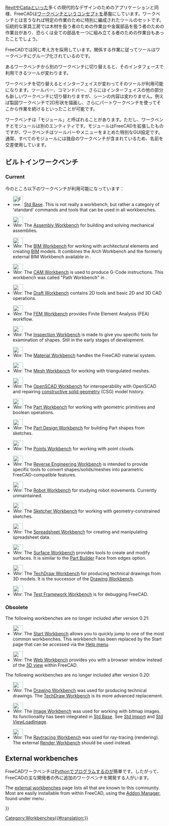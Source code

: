 <languages/>

{{Docnav/ja
|[[Property_editor/ja|プロパティ・エディタ]]
|[[Std_Base/ja|共通ツール]]
|IconL=
|IconR=Freecad.svg
}}

[[wikipedia:Revit|Revit]]や[[wikipedia:CATIA|Catia]]といった多くの現代的なデザインのためのアプリケーションと同様、FreeCADは[[wikipedia:Workbench|ワークベンチ]]というコンセプトを基盤にしています。ワークベンチとは言うなれば特定の作業のために特別に編成されたツールのセットです。伝統的な家具工房では木材を扱う者のための作業台や金属部品を扱う者のための作業台があり、恐らくは全ての部品を一つに組み立てる者のための作業台もあったことでしょう。

FreeCADでは同じ考え方を採用しています。関係する作業に従ってツールはワークベンチにグループ化されているのです。

あるワークベンチから別のワークベンチに切り替えると、そのインタフェースで利用できるツールが変わります。

ワークベンチを切り替えるとインターフェイスが変わってそのツールが利用可能になります。ツールバー、コマンドバー、さらにはインターフェイスの他の部分も新しいワークベンチに切り替わりますが、シーンの内容は変わりません。例えば製図ワークベンチで2D形状を描画し、さらにパートワークベンチを使ってそこから作業を続けるといったことが可能です。

<div class="mw-translate-fuzzy">
ワークベンチは「モジュール」と呼ばれることがあります。ただし、ワークベンチとモジュールは別のエンティティです。モジュールはFreeCADを拡張したものですが、ワークベンチはツールバーやメニューをまとめた特別なGUI設定です。通常、すべてのモジュールには独自のワークベンチが含まれているため、名前を交差使用しています。
</div>

<span id="Built-in_workbenches"></span>
==ビルトインワークベンチ==

=== Current ===

<div class="mw-translate-fuzzy">
今のところ以下のワークベンチが利用可能になっています：
</div>

<!--Please keep this list consistent with Online_Help_Toc, User_hub and Manual:The_FreeCAD_Interface-->
* [[Image:Freecad.svg|32px]] [[Std_Base|Std Base]]. This is not really a workbench, but rather a category of 'standard' commands and tools that can be used in all workbenches.

* [[Image:Workbench_Assembly.svg|32px]] The [[Assembly_Workbench|Assembly Workbench]] for building and solving mechanical assemblies. {{Version|1.0}}

* [[Image:Workbench_BIM.svg|32px]] The [[BIM_Workbench|BIM Workbench]] for working with architectural elements and creating [https://en.wikipedia.org/wiki/Building_information_modeling BIM] models. It combines the Arch Workbench and the formerly external BIM Workbench available in {{VersionMinus|0.21}}.

* [[Image:Workbench_CAM.svg|32px]] The [[CAM_Workbench|CAM Workbench]] is used to produce G-Code instructions. This workbench was called "Path Workbench" in {{VersionMinus|0.21}}.

* [[Image:Workbench_Draft.svg|32px]] The [[Draft_Workbench|Draft Workbench]] contains 2D tools and basic 2D and 3D CAD operations.

* [[Image:Workbench_FEM.svg|32px]] The [[FEM_Workbench|FEM Workbench]] provides Finite Element Analysis (FEA) workflow.

* [[Image:Workbench_Inspection.svg|32px]] The [[Inspection_Workbench|Inspection Workbench]] is made to give you specific tools for examination of shapes. Still in the early stages of development.

* [[Image:Workbench_Material.svg|32px]] The [[Material_Workbench|Material Workbench]] handles the FreeCAD material system. {{Version|1.0}}

* [[Image:Workbench_Mesh.svg|32px]] The [[Mesh_Workbench|Mesh Workbench]] for working with triangulated meshes.

* [[Image:Workbench_OpenSCAD.svg|32px]] The [[OpenSCAD_Workbench|OpenSCAD Workbench]] for interoperability with OpenSCAD and repairing [[Constructive_solid_geometry|constructive solid geometry]] (CSG) model history.

* [[Image:Workbench_Part.svg|32px]] The [[Part_Workbench|Part Workbench]] for working with geometric primitives and boolean operations.

* [[Image:Workbench_PartDesign.svg|32px]] The [[PartDesign_Workbench|Part Design Workbench]] for building Part shapes from sketches.

* [[Image:Workbench_Points.svg|32px]] The [[Points_Workbench|Points Workbench]] for working with point clouds.

* [[Image:Workbench_Reverse_Engineering.svg|32px]] The [[Reverse_Engineering_Workbench|Reverse Engineering Workbench]] is intended to provide specific tools to convert shapes/solids/meshes into parametric FreeCAD-compatible features.

* [[Image:Workbench_Robot.svg|32px]] The [[Robot_Workbench|Robot Workbench]] for studying robot movements. Currently unmaintained.

* [[Image:Workbench_Sketcher.svg|32px]] The [[Sketcher_Workbench|Sketcher Workbench]] for working with geometry-constrained sketches.

* [[Image:Workbench_Spreadsheet.svg|32px]] The [[Spreadsheet_Workbench|Spreadsheet Workbench]] for creating and manipulating spreadsheet data.

* [[Image:Workbench_Surface.svg|32px]] The [[Surface_Workbench|Surface Workbench]] provides tools to create and modify surfaces. It is similar to the [[Part_Builder|Part Builder]] Face from edges option.

* [[Image:Workbench_TechDraw.svg|32px]] The [[TechDraw_Workbench|TechDraw Workbench]] for producing technical drawings from 3D models. It is the successor of the [[Drawing_Workbench|Drawing Workbench]].

* [[Image:Workbench_Test.svg|32px]] The [[Testing|Test Framework Workbench]] is for debugging FreeCAD.

=== Obsolete ===

The following workbenches are no longer included after version 0.21:

* [[Image:Workbench_Start.svg|32px]] The [[Start_Workbench|Start Workbench]] allows you to quickly jump to one of the most common workbenches. This workbench has been replaced by the Start page that can be accessed via the [[Std_Help_Menu|Help menu]].

* [[Image:Workbench_Web.svg|32px]] The [[Web_Workbench|Web Workbench]] provides you with a browser window instead of the [[3D_view|3D view]] within FreeCAD.

The following workbenches are no longer included after version 0.20:

* [[Image:Workbench_Drawing.svg|32px]] The [[Drawing_Workbench|Drawing Workbench]] was used for producing technical drawings. The [[TechDraw_Workbench|TechDraw Workbench]] is its more advanced replacement.

* [[Image:Workbench_Image.svg|32px]] The [[Image_Workbench|Image Workbench]] was used for working with bitmap images. Its functionality has been integrated in [[Std_Base|Std Base]]. See [[Std_Import|Std Import]] and [[Std_ViewLoadImage|Std ViewLoadImage]].

* [[Image:Workbench_Raytracing.svg|32px]] The [[Raytracing_Workbench|Raytracing Workbench]] was used for ray-tracing (rendering). The external [https://github.com/FreeCAD/FreeCAD-render Render Workbench] should be used instead.

== External workbenches ==

<div class="mw-translate-fuzzy">
FreeCADワークベンチは[[Python]]でプログラムするのが簡単です。したがって、FreeCADの主な開発者の外に追加のワークベンチを開発する人がいます。
</div>

The [[External_workbenches|external workbenches]] page lists all that are known to this community. Most are easily installable from within FreeCAD, using the [[Std_AddonMgr|Addon Manager]], found under menu {{MenuCommand|Tools → [[Image:Std_AddonMgr.svg|24px]] Addon manager}}. 


{{Docnav/ja
|[[Property_editor/ja|プロパティ・エディタ]]
|[[Std_Base/ja|共通ツール]]
|IconL=
|IconR=Freecad.svg
}}

{{Userdocnavi{{#translation:}}}}
[[Category:Workbenches{{#translation:}}]]